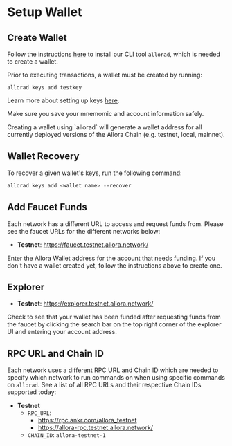 
# Setup Wallet

## Create Wallet

Follow the instructions [here](/devs/get-started/cli) to install our CLI tool `allorad`, which is needed to create a wallet.

Prior to executing transactions, a wallet must be created by running:

```shell
allorad keys add testkey
```

Learn more about setting up keys [here](https://docs.cosmos.network/main/user/run-node/keyring).

Make sure you save your mnemomic and account information safely.

<Callout type="info">
Creating a wallet using `allorad` will generate a wallet address for all currently deployed versions of the Allora Chain (e.g. testnet, local, mainnet). 
</Callout>

## Wallet Recovery

To recover a given wallet's keys, run the following command:

```bash
allorad keys add <wallet name> --recover
```

## Add Faucet Funds
Each network has a different URL to access and request funds from. Please see the faucet URLs for the different networks below:

- **Testnet**: https://faucet.testnet.allora.network/

Enter the Allora Wallet address for the account that needs funding. If you don't have a wallet created yet, follow the instructions above to create one.

## Explorer

- **Testnet**: https://explorer.testnet.allora.network/

<Callout>
Check to see that your wallet has been funded after requesting funds from the faucet by clicking the search bar on the top right corner of the explorer UI and entering your account address.
</Callout>

## RPC URL and Chain ID
Each network uses a different RPC URL and Chain ID which are needed to specify which network to run commands on when using specific commands on `allorad`. See a list of all RPC URLs and their respective Chain IDs supported today:

- **Testnet**
    - `RPC_URL`:  
        - https://rpc.ankr.com/allora_testnet
        - https://allora-rpc.testnet.allora.network/
    - `CHAIN_ID`: `allora-testnet-1`